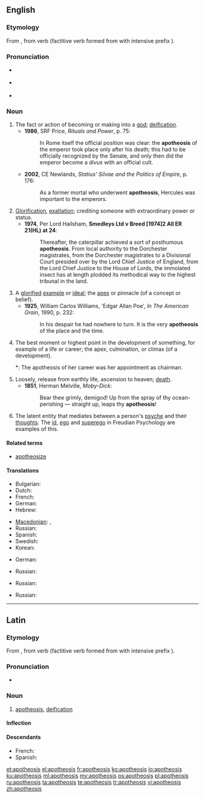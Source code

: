 ==English==
{{was wotd|2007|November|11}}

===Etymology===
From {{etyl|grc}} {{term|ἀποθέωσις|lang=grc}}, from verb {{term|ἀποθεόω||deify|lang=grc}} (factitive verb formed from {{term|θεός||God|lang=grc}} with intensive prefix {{term|ἀπο-|lang=grc}}).

===Pronunciation===
* {{a|UK}} {{IPA|/əˌpɒθ.iːˈəʊ.sɪs/}}
* {{a|US}} {{IPA|/əˌpɑː.θiˈoʊ.sɪs/}}
* {{audio|en-us-apotheosis.ogg|Audio (US)}}
*: {{rhymes|əʊsɪs}}

===Noun===
{{en-noun|apotheoses}}

# The fact or action of becoming or making into a [[god]]; [[deification]].
#* '''1986''', SRF Price, ''Rituals and Power'', p. 75:
#*: In Rome itself the official position was clear: the '''apotheosis''' of the emperor took place only after his death; this had to be officially recognized by the Senate, and only then did the emperor become a ''divus'' with an official cult.
#* '''2002''', CE Newlands, ''Statius' Silvae and the Politics of Empire'', p. 176:
#*: As a former mortal who underwent '''apotheosis''', Hercules was important to the emperors.
# [[glorification|Glorification]], [[exaltation]]; crediting someone with extraordinary power or status.
#* '''1974''', Per Lord Hailsham, '''Smedleys Ltd v Breed [1974]2 All ER 21(HL) at 24''':
#*: Thereafter, the caterpillar achieved a sort of posthumous '''apotheosis'''. From local authority to the Dorchester magistrates, from the Dorchester magistrates to a Divisional Court presided over by the Lord Chief Justice of England, from the Lord Chief Justice to the House of Lords, the immolated insect has at length plodded its methodical way to the highest tribunal in the land.
# A [[glorify|glorified]] [[example]] or [[ideal]]; the [[apex]] or pinnacle (of a concept or belief).
#* '''1925''', William Carlos Williams, 'Edgar Allan Poe', ''In The American Grain'', 1990, p. 232:
#*: In his despair he had nowhere to turn. It is the very '''apotheosis''' of the place and the time.
# The best moment or highest point in the development of something, for example of a life or career; the apex, culmination, or climax (of a development). 
#*: The apotheosis of her career was her appointment as chairman. 
# Loosely, release from earthly life, ascension to heaven; [[death]].
#* '''1851''', Herman Melville, ''Moby-Dick'':
#*: Bear thee grimly, demigod! Up from the spray of thy ocean-perishing — straight up, leaps thy '''apotheosis'''!
# {{psychology}} The latent entity that mediates between a person's [[psyche]] and their [[thought]]s. The [[id]], [[ego]] and [[superego]] in Freudian Psychology are examples of this.

====Related terms====
* [[apotheosize]]

====Translations====
{{trans-top|deification; becoming a god}}
* Bulgarian: {{t-|bg|обожествяване}}
* Dutch: {{t+|nl|apotheose}}
* French: {{t+|fr|apothéose|f}}
* German: {{t-|de|Gottwerdung|f}}
* Hebrew: {{t-|he|האלהה|f|tr=ha'alahá|sc=Hebr|alt=הַאֲלָהָה}}
{{trans-mid}}
* [[Macedonian]]: {{t-|mk|апотеоза|f|tr=apoteóza|sc=Cyrl}}, {{t-|mk|боготворење|n|tr=bogotvórenje|sc=Cyrl}}
* Russian: {{t+|ru|обожествление|n}}
* Spanish: {{t+|es|apoteosis|f}}
* Swedish: {{t-|sv|apoteos|c}}
* Korean: {{t-|ko|신으로 모심}}
{{trans-bottom}}

{{trans-top|Glorification, exaltation; crediting someone with extraordinary power or status}}
* German: {{t-|de|Vergötterung|f}}
{{trans-mid}}
* Russian: {{t+|ru|прославление|n}}
{{trans-bottom}}

{{trans-top|A glorified example or ideal; the apex or pinnacle (of a concept or belief)}}
* Russian: {{t+|ru|апофеоз|m}}
{{trans-mid}}
{{trans-bottom}}

{{trans-top|Loosely, release from earthly life, ascension to heaven; death}}
* Russian: {{t+|ru|вознесение|n}}
{{trans-mid}}
{{trans-bottom}}

----

==Latin==

===Etymology===
From {{etyl|grc|la}} {{term|ἀποθέωσις|lang=grc}}, from verb {{term|ἀποθεόω||deify|lang=grc}} (factitive verb formed from {{term|θεός||God|lang=grc}} with intensive prefix {{term|ἀπο-|lang=grc}}).

===Pronunciation===
* {{a|Classical}} {{IPA|/a.po.tʰeˈoː.sis/|lang=la}}

===Noun===
{{la-noun|apotheōsis|apotheosis|apotheōsis|f|third}}

# [[#English|apotheosis]], [[deification]]

====Inflection====
{{la-decl-3rd-PAR|apotheosis|apotheōsis|apotheos|apotheōs}}

====Descendants====
* French: {{l/fr|apothéose}}
* Spanish: {{l/es|apoteosis}}

[[et:apotheosis]]
[[el:apotheosis]]
[[fr:apotheosis]]
[[ko:apotheosis]]
[[io:apotheosis]]
[[ku:apotheosis]]
[[ml:apotheosis]]
[[my:apotheosis]]
[[ps:apotheosis]]
[[pl:apotheosis]]
[[ru:apotheosis]]
[[ta:apotheosis]]
[[te:apotheosis]]
[[tr:apotheosis]]
[[vi:apotheosis]]
[[zh:apotheosis]]